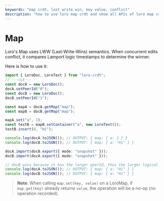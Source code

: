 ```yaml
---
keywords: "map crdt, last write win, key value, conflict"
description: "how to use loro map crdt and show all APIs of loro map crdt."
---
```


# Map

Loro's Map uses LWW (Last-Write-Wins) semantics. When concurrent edits conflict, it compares Lamport logic timestamps to determine the winner.

Here is how to use it:

```ts twoslash
import { LoroDoc, LoroText } from "loro-crdt";
// ---cut---
const docA = new LoroDoc();
docA.setPeerId("0");
const docB = new LoroDoc();
docB.setPeerId("1");

const mapA = docA.getMap("map");
const mapB = docB.getMap("map");

mapA.set("a", 1);
const textB = mapB.setContainer("a", new LoroText());
textB.insert(0, "Hi");

console.log(docA.toJSON()); // OUTPUT: { map: { a: 1 } }
console.log(docB.toJSON()); // OUTPUT: { map: { a: "Hi" } }

docA.import(docB.export({ mode: "snapshot" }));
docB.import(docA.export({ mode: "snapshot" }));

// docB wins because it has the larger peerId, thus the larger logical timestamp
console.log(docA.toJSON()); // OUTPUT: { map: { a: "Hi" } }
console.log(docB.toJSON()); // OUTPUT: { map: { a: "Hi" } }
```

> **Note**: When calling `map.set(key, value)` on a LoroMap, if `map.get(key)` already returns `value`, the operation will be a no-op (no operation recorded).
